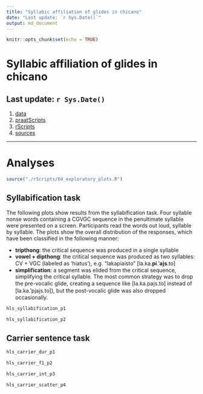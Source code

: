 ```yaml
---
title: "Syllabic affiliation of glides in chicano"
date: "Last update: `r Sys.Date()`"
output: md_document
---
```


```r
knitr::opts_chunk$set(echo = TRUE)
```

# Syllabic affiliation of glides in chicano

## Last update: `r Sys.Date()`

1. [data](./data/)
2. [praatScripts](./praatScripts/)
3. [rScripts](./rScripts/)
4. [sources](./sources/)

----

# Analyses

```r
source("./rScripts/04_exploratory_plots.R")
```

## Syllabification task

The following plots show results from the syllabification task. Four syllable 
nonse words containing a CGVGC sequence in the penultimate syllable were 
presented on a screen. Participants read the words out loud, syllable by 
syllable. The plots show the overall distribution of the responses, which 
have been classified in the following manner: 

- **tripthong**: the critical sequence was produced in a single syllable 
- **vowel + dipthong**: the critical sequence was produced as two syllables: 
CV + VGC (labeled as 'hiatus'), e.g. "lakapiaisto" [la.ka.**pi**.'**ai̯s**.to]
- **simplification**: a segment was elided from the critical sequence, 
simplifying the critical syllable. The most common strategy was to drop the 
pre-vocalic glide, creating a sequence like [la.ka.pai̯s.to] instead of 
[la.ka.'pjai̯s.to]), but the post-vocalic glide was also dropped occasionally. 




```r
hls_syllabification_p1
```

```r
hls_syllabification_p2
```

## Carrier sentence task

```r
hls_carrier_dur_p1
```

```r
hls_carrier_f1_p2
```

```r
hls_carrier_int_p3
```

```r
hls_carrier_scatter_p4
```

